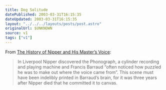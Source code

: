 ```yaml
---
title: Dog Solitude
datePublished: 2003-03-31T16:15:35
dateUpdated: 2003-03-31T16:15:35
layout: "../../../layouts/posts/post.astro"
originalUrl: $UNKNOWN
source: v1
tags: ["v1"]
---
```


From [The History of Nipper and His Master&#8217;s Voice][1]:

> In Liverpool Nipper discovered the Phonograph, a cylinder recording and playing machine and Francis Barraud &#8220;often noticed how puzzled he was to make out where the voice came from&#8221;. This scene must have been indelibly printed in Barraud&#8217;s brain, for it was three years after Nipper died that he committed it to canvas.

[1]: http://www.danbbs.dk/~erikoest/nipper.htm
